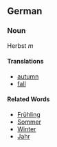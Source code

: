 ==German==
===Noun===
Herbst ''m''
====Translations====
*[[autumn]]
*[[fall]]
====Related Words====
*[[Frühling]]
*[[Sommer]]
*[[Winter]]
*[[Jahr]]